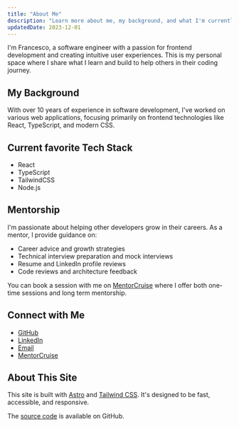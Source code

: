 ```yaml
---
title: "About Me"
description: "Learn more about me, my background, and what I'm currently working on."
updatedDate: 2023-12-01
---
```


I'm Francesco, a software engineer with a passion for frontend development and creating intuitive user experiences. This is my personal space where I share what I learn and build to help others in their coding journey.

## My Background

With over 10 years of experience in software development, I've worked on various web applications, focusing primarily on frontend technologies like React, TypeScript, and modern CSS.

## Current favorite Tech Stack

- React
- TypeScript
- TailwindCSS
- Node.js

## Mentorship

I'm passionate about helping other developers grow in their careers. As a mentor, I provide guidance on:

- Career advice and growth strategies
- Technical interview preparation and mock interviews
- Resume and LinkedIn profile reviews
- Code reviews and architecture feedback

You can book a session with me on [MentorCruise](https://mentorcruise.com/mentor/francescoesposito/) where I offer both one-time sessions and long term mentorship.

## Connect with Me

- [GitHub](https://github.com/phoinixi)
- [LinkedIn](https://linkedin.com/in/francescoes)
- [Email](mailto:hey@francescoesposito.dev)
- [MentorCruise](https://mentorcruise.com/mentor/francescoesposito/)

## About This Site

This site is built with [Astro](https://astro.build) and [Tailwind CSS](https://tailwindcss.com). It's designed to be fast, accessible, and responsive.

The [source code](https://github.com/phoinixi/phoinixi.github.io) is available on GitHub.
